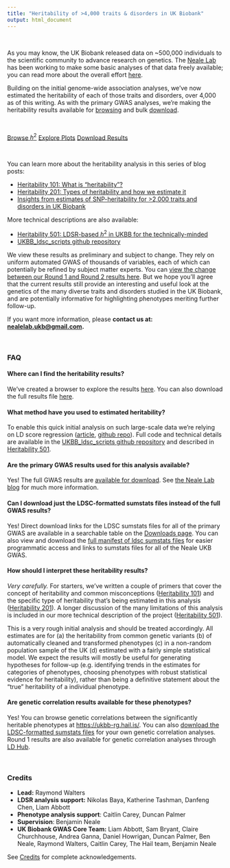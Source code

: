 ```yaml
---
title: "Heritability of >4,000 traits & disorders in UK Biobank"
output: html_document
---
```


<br>

<div class="well">

As you may know, the UK Biobank released data on ~500,000 individuals to the scientific community to advance research on genetics. The [Neale Lab](http://nealelab.is) has been working to make some basic analyses of that data freely available; you can read more about the overall effort [here](http://www.nealelab.is/uk-biobank).

<p></p>

Building on the initial genome-wide association analyses, we’ve now estimated the heritability of each of those traits and disorders, over 4,000 as of this writing. As with the primary GWAS analyses, we’re making the heritability results available for [browsing](h2_browser.html) and bulk [download](downloads.html). 

<br>

<a href="h2_browser.html" class="btn btn-primary btn-lg">Browse $h^2$</a>
<a href="viz_h2.html" class="btn btn-primary btn-lg">Explore Plots</a>
<a href="downloads.html"  class="btn btn-primary btn-lg">Download Results</a>

<br>

You can learn more about the heritability analysis in this series of blog posts:

* [Heritability 101: What is “heritability”?](http://www.nealelab.is/blog/2017/9/13/heritability-101-what-is-heritability)
* [Heritability 201: Types of heritability and how we estimate it](http://www.nealelab.is/blog/2017/9/13/heritability-201-types-of-heritability-and-how-we-estimate-it)
* [Insights from estimates of SNP-heritability for >2,000 traits and disorders in UK Biobank](http://www.nealelab.is/blog/2017/9/20/insights-from-estimates-of-snp-heritability-for-2000-traits-and-disorders-in-uk-biobank)

<p></p>

More technical descriptions are also available:

* [Heritability 501: LDSR-based $h^2$ in UKBB for the technically-minded](http://www.nealelab.is/blog/2017/9/14/heritability-501-ldsr-based-h2-in-ukbb-for-the-technically-minded)
* [UKBB_ldsc_scripts github repository](https://github.com/Nealelab/UKBB_ldsc_scripts)

<p></p>

We view these results as preliminary and subject to change. They rely on uniform automated GWAS of thousands of variables, each of which can potentially be refined by subject matter experts. You can [view the change between our Round 1 and Round 2 results here](viz_R1vR2.html). But we hope you’ll agree that the current results still provide an interesting and useful look at the genetics of the many diverse traits and disorders studied in the UK Biobank, and are potentially informative for highlighting phenotypes meriting further follow-up.

<p></p>

If you want more information, please **contact us at: <nealelab.ukb@gmail.com>.**

</div>

<br>

<div class="well">

### FAQ

#### **Where can I find the heritability results?**

We’ve created a browser to explore the results [here](h2_browser.html). You can also download the full results file <a href="https://www.dropbox.com/sh/g28ee03vy4hvqw5/AADAkDbSFHsYE8bme1Jjeekca/ldsc_results?dl=0" onclick="trackOutboundLink('https://www.dropbox.com/sh/g28ee03vy4hvqw5/AADAkDbSFHsYE8bme1Jjeekca/ldsc_results?dl=0'); return false;">here</a>.

<p></p>

#### **What method have you used to estimated heritability?**

To enable this quick initial analysis on such large-scale data we’re relying on LD score regression ([article](https://www.ncbi.nlm.nih.gov/pmc/articles/PMC4495769/), [github repo](https://github.com/bulik/ldsc)). Full code and technical details are available in the [UKBB_ldsc_scripts github repository](https://github.com/Nealelab/UKBB_ldsc_scripts) and described in [Heritability 501](http://www.nealelab.is/blog/2017/9/14/heritability-501-ldsr-based-h2-in-ukbb-for-the-technically-minded).

<p></p>

#### **Are the primary GWAS results used for this analysis available? **

Yes! The full GWAS results are [available for download](https://docs.google.com/spreadsheets/d/1kvPoupSzsSFBNSztMzl04xMoSC3Kcx3CrjVf4yBmESU/edit#gid=227859291). See [the Neale Lab blog](http://www.nealelab.is/uk-biobank) for much more information. 

<p></p>

#### **Can I download just the LDSC-formatted sumstats files instead of the full GWAS results?**

Yes! Direct download links for the LDSC sumstats files for all of the primary GWAS are available in a searchable table on the [Downloads page](downloads.html#ldsc_sumstat_files). You can also view and download the <a href="https://www.dropbox.com/s/1sc5k7c8k7mjfv3/ukb31063_ldsc_sumstat_manifest.tsv.gz?dl=0" onclick="trackOutboundLink('https://www.dropbox.com/s/1sc5k7c8k7mjfv3/ukb31063_ldsc_sumstat_manifest.tsv.gz?dl=0'); return false;">full manifest of ldsc sumstats files</a> for easier programmatic access and links to sumstats files for all of the Neale UKB GWAS.

<p></p>

#### **How should I interpret these heritability results?**

*Very carefully.* For starters, we’ve written a couple of primers that cover the concept of heritability and common misconceptions ([Heritability 101](http://www.nealelab.is/blog/2017/9/13/heritability-101-what-is-heritability)) and the specific type of heritability that’s being estimated in this analysis ([Heritability 201](http://www.nealelab.is/blog/2017/9/13/heritability-201-types-of-heritability-and-how-we-estimate-it)). A longer discussion of the many limitations of this analysis is included in our more technical description of the project ([Heritability 501](http://www.nealelab.is/blog/2017/9/14/heritability-501-ldsr-based-h2-in-ukbb-for-the-technically-minded)).

This is a very rough initial analysis and should be treated accordingly. All estimates are for (a) the heritability from common genetic variants (b) of automatically cleaned and transformed phenotypes (c) in a non-random population sample of the UK (d) estimated with a fairly simple statistical model. We expect the results will mostly be useful for generating hypotheses for follow-up (e.g. identifying trends in the estimates for categories of phenotypes, choosing phenotypes with robust statistical evidence for heritability), rather than being a definitive statement about the “true” heritability of a individual phenotype. 

<p></p>

#### **Are genetic correlation results available for these phenotypes?**

Yes! You can browse genetic correlations between the significantly heritable phenotypes at [https://ukbb-rg.hail.is/](https://ukbb-rg.hail.is/). You can also [download the LDSC-formatted sumstats files](downloads.html#ldsc_sumstat_files) for your own genetic correlation analyses. Round 1 results are also available for genetic correlation analyses through [LD Hub](http://ldsc.broadinstitute.org/).

</div>

<br>

<div class="well">

### Credits

* **Lead:** Raymond Walters
* **LDSR analysis support:** Nikolas Baya, Katherine Tashman, Danfeng Chen, Liam Abbott
* **Phenotype analysis support**: Caitlin Carey, Duncan Palmer
* **Supervision**: Benjamin Neale
* **UK Biobank GWAS Core Team:** Liam Abbott, Sam Bryant, Claire Churchhouse, Andrea Ganna, Daniel Howrigan, Duncan Palmer, Ben Neale, Raymond Walters, Caitlin Carey, The Hail team, Benjamin Neale

See [Credits](credits.html) for complete acknowledgements.

</div>
